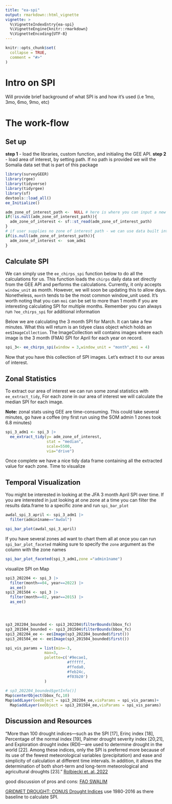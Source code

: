 ```yaml
---
title: "ea-spi"
output: rmarkdown::html_vignette
vignette: >
  %\VignetteIndexEntry{ea-spi}
  %\VignetteEngine{knitr::rmarkdown}
  %\VignetteEncoding{UTF-8}
---
```


```r
knitr::opts_chunk$set(
  collapse = TRUE,
  comment = "#>"
)
```

# Intro on SPI
Will provide brief background of what SPI is and how it's used (i.e 1mo, 3mo, 6mo, 9mo, etc)

# The work-flow

## Set up
**step 1** -  load the libraries, custom function, and initialing the GEE API.
**step 2** - load area of interest, by setting path. If no path is provided we will the Somalia data set that is part of this package


```r
library(surveyGEER)
library(rgee)
library(tidyverse)
library(tidyrgee)
library(sf)
devtools::load_all()
ee_Initialize()

adm_zone_of_interest_path <-  NULL # here is where you can input a new admin zone for graphing SPI by zone
if(!is.null(adm_zone_of_interest_path)){
  adm_zone_of_interest <- sf::st_read(adm_zone_of_interest_path)
}
# if user supplies no zone of interest path - we can use data built into surveyGEER
if(is.null(adm_zone_of_interest_path)){
  adm_zone_of_interest <-  som_adm1  
}

```

## Calculate SPI
We can simply use the `ee_chirps_spi` function below to do all the calculations for us. This function loads the `chirps` daily data set directly from the GEE API and performs the calculations. Currently, it only accepts `window_unit` as month. However, we will soon be updating this to allow days. Nonetheless, `month` tends to be the most common window_unit used. It's worth noting that you can `moi` can be set to more than 1 month if you are interesting calculating SPI for multiple months. Remember you can always run `?ee_chirps_spi` for additional information

Below we are calculating  the 3 month SPI for March. It can take a few minutes. What this will return is an tidyee class object which holds an `ee$ImageCollection`. The ImageCollection will contains images where each image is the 3 month (FMA) SPI for April for each year on record. 

```r
spi_3<- ee_chirps_spi(window = 3,window_unit = "month",moi = 4)
```
Now that you have this collection of SPI images. Let's extract it to our areas of interest.

## Zonal Statistics

To extract our area of interest we can run some zonal statistics with `ee_extract_tidy`, For each zone in our area of interest we will calculate the median SPI for each image. 

**Note:** zonal stats using GEE are time-consuming. This could take several minutes, go have a coffee (my first run using the SOM admin 1 zones took 6.8 minutes) 

```r

spi_3_adm1 <- spi_3 |> 
  ee_extract_tidy(y= adm_zone_of_interest,
                  stat = "median",
                  scale=5500,
                  via="drive")
```
Once complete we have a nice tidy data frame containing all the extracted value for each zone. Time to visualize

## Temporal Visualization

You might be interested in looking at the JFA 3 month April SPI over time. If you are interested in just looking at one zone at a time you can filter the results data.frame to a specific zone and run `spi_bar_plot`

```r

awdal_spi_3_april <- spi_3_adm1 |> 
  filter(admin1name=="Awdal")

spi_bar_plot(awdal_spi_3_april)

```

If you have several zones ad want to chart them all at once you can run `spi_bar_plot_faceted` making sure to specify the `zone` argument as the column with the zone names
```r
spi_bar_plot_faceted(spi_3_adm1,zone ="admin1name")
```


visualize SPI on Map
```r



spi3_202204 <- spi_3 |> 
  filter(month==04, year==2022) |>
  as_ee()
spi3_201504 <- spi_3 |> 
  filter(month==02, year==2015) |> 
  as_ee()




sp3_202204_bounded <- spi3_202204$filterBounds(bbox_fc) 
sp3_201504_bounded <- spi3_201504$filterBounds(bbox_fc) 
spi3_202204_ee <- ee$Image(sp3_202204_bounded$first())  
spi3_201504_ee <- ee$Image(sp3_201504_bounded$first())  

spi_vis_params = list(min=-3,
                 max=3,
                 palette=c('#9ecae1,
                           #ffffff,
                           #ffeda0,
                           #feb24c,
                           #f03b20')
                 )
              
# sp3_202204_bounded$getInfo()]
Map$centerObject(bbox_fc,10)
Map$addLayer(eeObject = spi3_202204_ee,visParams = spi_vis_params)+
  Map$addLayer(eeObject = spi3_201504_ee,visParams = spi_vis_params)

```

## Discussion and Resources

"More than 100 drought indices—such as the SPI [17], Erinç index [18], Percentage of the normal index [19], Palmer drought severity index [20,21], and Exploration drought index (RDI)—are used to determine drought in the world [22]. Among these indices, only the SPI is preferred more because of its use of the fewest meteorological variables (precipitation) and ease and simplicity of calculation at different time intervals. In addition, it allows the determination of both short-term and long-term meteorological and agricultural droughts [23]." [Rolbiecki et. al.,2022](https://www.mdpi.com/2071-1050/14/6/3697/htm)

good discussion of pros and cons:
[FAO SWALIM](https://www.faoswalim.org/resources/site_files/W-14%20Analysis%20of%20General%20Climatic%20Conditions%20in%20Somalia%20in%20Support%20of%20Drought%20Monitoring.pdf)

[GRIDMET DROUGHT: CONUS Drought Indices](https://developers.google.com/earth-engine/datasets/catalog/GRIDMET_DROUGHT#bands) use 1980-2016 as there baseline to calculate SPI.
